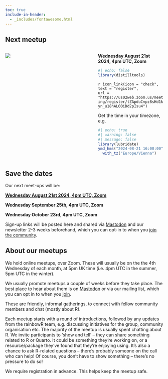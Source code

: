```yaml
---
toc: true
include-in-header: 
  - _includes/fontawesome.html
---
```


## Next meetup

:::: {.columns}

::: {.column width="45%"}
![](images/rainbowR-next-meetup.svg)
:::

::: {.column width="10%"}

:::

::: {.column width="45%"}
**Wednesday August 21st 2024, 4pm UTC, Zoom**

```r
#| echo: false
library(distilltools)
```

`r icon_link(icon = "check",
          text = "register",
          url = "https://us02web.zoom.us/meeting/register/tZApduCvpz8sHd1kyn_u18hALOOiDd2pIsu4")`

Get the time in your timezone, e.g.
```r
#| echo: true
#| warning: false
#| message: false
library(lubridate)
ymd_hms("2024-08-21 16:00:00") |> 
  with_tz("Europe/Vienna")
```
:::




::::

## Save the dates

Our next meet-ups will be:

**[Wednesday August 21st 2024, 4pm UTC, Zoom](https://us02web.zoom.us/meeting/register/tZApduCvpz8sHd1kyn_u18hALOOiDd2pIsu4){target=+_blank"}**

**Wednesday September 25th, 4pm UTC, Zoom**

**Wednesday October 23rd, 4pm UTC, Zoom**

Sign-up links will be posted here and shared via [Mastodon](https://tech.lgbt/@rainbowR){target="_blank"} and our newsletter 2-3 weeks beforehand, which you can opt-in to when you [join the community](https://docs.google.com/forms/d/1y7SOWE3IW-fpR_5Cd4mK-CMUpFZ-hvhY4cTj34JqTVE/){target="_blank"}.

## About our meetups

We hold online meetups, over Zoom. These will usually be on the the 4th Wednesday of each month, at 5pm UK time (i.e. 4pm UTC in the summer, 5pm UTC in the winter).

We usually promote meetups a couple of weeks before they take place.
The best place to hear about them is on [Mastodon](https://tech.lgbt/@rainbowR) or via our mailing list, which you can opt in to when you [join](https://docs.google.com/forms/d/1y7SOWE3IW-fpR_5Cd4mK-CMUpFZ-hvhY4cTj34JqTVE/).

These are friendly, informal gatherings, to connect with fellow community members and chat (mostly about R).

Each meetup starts with a round of introductions, followed by any updates from the rainbowR team, e.g. discussing initiatives for the group, community organisation etc.
The majority of the meetup is usually spent chatting about R. We invite participants to 'show and tell' -- they can share something related to R or Quarto. 
It could be something they're working on, or a resource/package they've found that they're enjoying using. 
It's also a chance to ask R-related questions -- there's probably someone on the call who can help! 
Of course, you don't have to show something -- there's no pressure to do so!


We require registration in advance. This helps keep the meetup safe.
